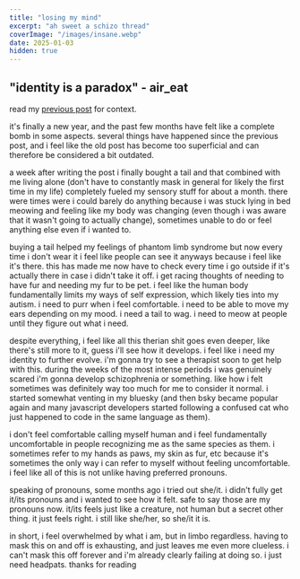 ```yaml
---
title: "losing my mind"
excerpt: "ah sweet a schizo thread"
coverImage: "/images/insane.webp"
date: 2025-01-03
hidden: true
---
```


## "identity is a paradox" - air_eat

read my [previous post](/blog/self) for context.

it's finally a new year, and the past few months have felt like a complete bomb in some aspects.
several things have happened since the previous post, and i feel like the old post has become too superficial
and can therefore be considered a bit outdated.

a week after writing the post i finally bought a tail and that
combined with me living alone (don't have to constantly mask in general for likely the first time in my life)
completely fueled my sensory stuff for about a month. there were times were i could barely do anything
because i was stuck lying in bed meowing and feeling like my body was changing (even though i was aware that
it wasn't going to actually change), sometimes unable to do or feel anything else even if i wanted to.

buying a tail helped my feelings of phantom limb syndrome but now every time i don't wear it i feel like
people can see it anyways because i feel like it's there. this has made me now have to check every time i go outside if
it's actually there in case i didn't take it off. i get racing thoughts of needing to have fur and needing my fur to be pet.
i feel like the human body fundamentally limits my ways of self expression, which likely ties into my autism.
i need to purr when i feel comfortable. i need to be able to move my ears depending on my mood. i need a tail to wag.
i need to meow at people until they figure out what i need.

despite everything, i feel like all this therian shit goes even deeper, like there's still more to it,
guess i'll see how it develops.
i feel like i need my identity to further evolve. i'm gonna try to see a therapist soon to get help with this.
during the weeks of the most intense periods i was genuinely scared i'm gonna develop schizophrenia or something.
like how i felt sometimes was definitely way too much for me to consider it normal.
i started somewhat venting in my bluesky (and then bsky became popular again and many javascript developers
started following a confused cat who just happened to code in the same language as them).

i don't feel comfortable calling myself human and i feel fundamentally uncomfortable in people recognizing me
as the same species as them. i sometimes refer to my hands as paws, my skin as fur, etc because it's sometimes
the only way i can refer to myself without feeling uncomfortable. i feel like all of this is not unlike having preferred pronouns.

speaking of pronouns, some months ago i tried out she/it. i didn't fully get it/its pronouns and i wanted to see how it felt.
safe to say those are my pronouns now. it/its feels just like a creature, not human but a secret other thing. it just feels right.
i still like she/her, so she/it it is.

in short, i feel overwhelmed by what i am, but in limbo regardless.
having to mask this on and off is exhausting, and just leaves me even more clueless.
i can't mask this off forever and i'm already clearly failing at doing so. i just need headpats. thanks for reading
